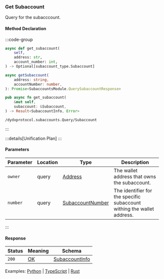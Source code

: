 ### Get Subaccount

Query for the subacccount.

#### Method Declaration

:::code-group

```python [Python]
async def get_subaccount(
    self,
    address: str,
    account_number: int,
) -> Optional[subaccount_type.Subaccount]
```

```typescript [TypeScript]
async getSubaccount(
    address: string,
    accountNumber: number,
): Promise<SubaccountsModule.QuerySubaccountResponse>
```

```rust [Rust]
pub async fn get_subaccount(
    &mut self,
    subaccount: &Subaccount,
) -> Result<SubaccountInfo, Error>
```

```url [API]
/dydxprotocol.subaccounts.Query/Subaccount
```

:::

:::details[Unification Plan]
:::

#### Parameters

| Parameter           | Location | Type               | Description                                                             |
| ------------------- | -------- | ------------------ | ----------------------------------------------------------------------- |
| `owner`             | query    | [Address]          | The wallet address that owns the subaccount.                            |
| `number`            | query    | [SubaccountNumber] | The identifier for the specific subaccount withing the wallet address.  |


:::

#### Response

| Status | Meaning     | Schema                          |
| ------ | ----------- | ------------------------------- |
| `200`  | [OK]        | [SubaccountInfo]                |

Examples: [Python] | [TypeScript] | [Rust]

[Python]: https://github.com/dydxprotocol/v4-clients/blob/3e8c7e1b960291b7ef273962d374d9934a5c4d33/v4-client-py-v2/examples/validator_get_example.py#L68
[TypeScript]: https://github.com/dydxprotocol/v4-clients/blob/3e8c7e1b960291b7ef273962d374d9934a5c4d33/v4-client-js/examples/validator_get_example.ts#L33
[Rust]: https://github.com/dydxprotocol/v4-clients/blob/3e8c7e1b960291b7ef273962d374d9934a5c4d33/v4-client-rs/client/examples/validator_get.rs#L65

[Address]: /types/address
[OK]: /types/ok
[SubaccountNumber]: /types/subaccount_number
[SubaccountInfo]: /types/subacccount_info